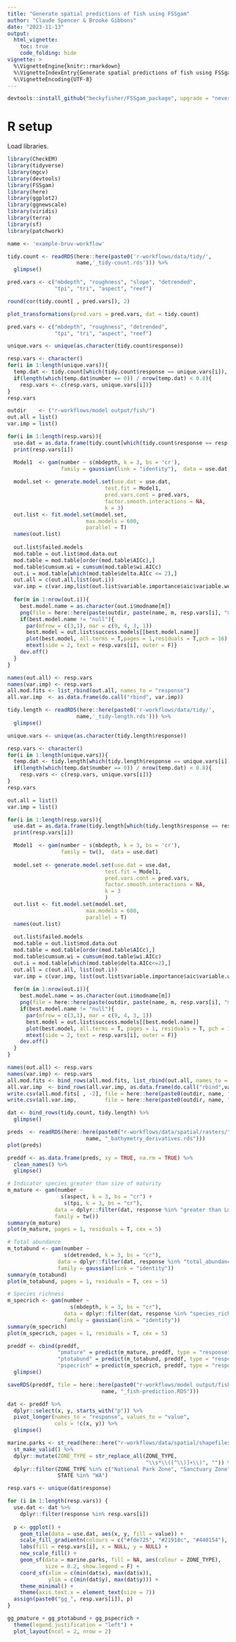 ```yaml
---
title: "Generate spatial predictions of fish using FSSgam"
author: "Claude Spencer & Brooke Gibbons"
date: "2023-11-13"
output:
  html_vignette:
    toc: true
    code_folding: hide
vignette: >
  %\VignetteEngine{knitr::rmarkdown}
  %\VignetteIndexEntry{Generate spatial predictions of fish using FSSgam}
  %\VignetteEncoding{UTF-8}
---
```

```r
devtools::install_github("beckyfisher/FSSgam_package", upgrade = "never")
```
# R setup
Load libraries.
```r
library(CheckEM)
library(tidyverse)
library(mgcv)
library(devtools)
library(FSSgam)
library(here)
library(ggplot2)
library(ggnewscale)
library(viridis)
library(terra)
library(sf)
library(patchwork)
```

```r
name <- 'example-bruv-workflow'
```

```r
tidy.count <- readRDS(here::here(paste0('r-workflows/data/tidy/', 
                      name,'_tidy-count.rds'))) %>%
  glimpse()
```

```r
pred.vars <- c("mbdepth", "roughness", "slope", "detrended",
               "tpi", "tri", "aspect", "reef") 
```

```r
round(cor(tidy.count[ , pred.vars]), 2)
```

```r
plot_transformations(pred.vars = pred.vars, dat = tidy.count)
```

```r
pred.vars <- c("mbdepth", "roughness", "detrended",
               "tpi", "tri", "aspect", "reef") 
```

```r
unique.vars <- unique(as.character(tidy.count$response))

resp.vars <- character()
for(i in 1:length(unique.vars)){
  temp.dat <- tidy.count[which(tidy.count$response == unique.vars[i]), ]
  if(length(which(temp.dat$number == 0)) / nrow(temp.dat) < 0.8){
    resp.vars <- c(resp.vars, unique.vars[i])}
}
resp.vars  
```

```r
outdir    <- ("r-workflows/model output/fish/") 
out.all = list()
var.imp = list()
```

```r
for(i in 1:length(resp.vars)){
  use.dat = as.data.frame(tidy.count[which(tidy.count$response == resp.vars[i]),])
  print(resp.vars[i])

  Model1  <- gam(number ~ s(mbdepth, k = 3, bs = 'cr'),
                 family = gaussian(link = "identity"),  data = use.dat)
  
  model.set <- generate.model.set(use.dat = use.dat,
                               test.fit = Model1,
                               pred.vars.cont = pred.vars,
                               factor.smooth.interactions = NA,
                               k = 3)
  out.list <- fit.model.set(model.set,
                         max.models = 600,
                         parallel = T)
  names(out.list)
  
  out.list$failed.models 
  mod.table = out.list$mod.data.out 
  mod.table = mod.table[order(mod.table$AICc),]
  mod.table$cumsum.wi = cumsum(mod.table$wi.AICc)
  out.i = mod.table[which(mod.table$delta.AICc <= 2),]
  out.all = c(out.all,list(out.i))
  var.imp = c(var.imp,list(out.list$variable.importance$aic$variable.weights.raw))
  
  for(m in 1:nrow(out.i)){
    best.model.name = as.character(out.i$modname[m])
    png(file = here::here(paste(outdir, paste(name, m, resp.vars[i], "mod_fits.png", sep = "_"), sep = "/")))
    if(best.model.name != "null"){
      par(mfrow = c(3,1), mar = c(9, 4, 3, 1))
      best.model = out.list$success.models[[best.model.name]]
      plot(best.model, all.terms = T,pages = 1,residuals = T,pch = 16)
      mtext(side = 2, text = resp.vars[i], outer = F)}  
    dev.off()
  }
}
```

```r
names(out.all) <- resp.vars
names(var.imp) <- resp.vars
all.mod.fits <- list_rbind(out.all, names_to = "response")
all.var.imp  <- as.data.frame(do.call("rbind", var.imp))
```

```r
tidy.length <- readRDS(here::here(paste0('r-workflows/data/tidy/', 
                      name,'_tidy-length.rds'))) %>%
  glimpse()
```

```r
unique.vars <- unique(as.character(tidy.length$response))

resp.vars <- character()
for(i in 1:length(unique.vars)){
  temp.dat <- tidy.length[which(tidy.length$response == unique.vars[i]), ]
  if(length(which(temp.dat$number == 0)) / nrow(temp.dat) < 0.8){
    resp.vars <- c(resp.vars, unique.vars[i])}
}
resp.vars 
```

```r
out.all = list()
var.imp = list()
```

```r
for(i in 1:length(resp.vars)){
  use.dat = as.data.frame(tidy.length[which(tidy.length$response == resp.vars[i]),])
  print(resp.vars[i])

  Model1  <- gam(number ~ s(mbdepth, k = 3, bs = 'cr'),
                 family = tw(),  data = use.dat)
  
  model.set <- generate.model.set(use.dat = use.dat,
                               test.fit = Model1,
                               pred.vars.cont = pred.vars,
                               factor.smooth.interactions = NA,
                               k = 3
                               )
  out.list <- fit.model.set(model.set,
                         max.models = 600,
                         parallel = T)
  names(out.list)
  
  out.list$failed.models
  mod.table = out.list$mod.data.out
  mod.table = mod.table[order(mod.table$AICc),]
  mod.table$cumsum.wi = cumsum(mod.table$wi.AICc)
  out.i = mod.table[which(mod.table$delta.AICc<=2),]
  out.all = c(out.all, list(out.i))
  var.imp = c(var.imp, list(out.list$variable.importance$aic$variable.weights.raw))
  
  for(m in 1:nrow(out.i)){
    best.model.name = as.character(out.i$modname[m])
    png(file = here::here(paste(outdir, paste(name, m, resp.vars[i], "mod_fits.png", sep = "_"), sep = "/")))
    if(best.model.name != "null"){
      par(mfrow = c(3,1), mar = c(9, 4, 3, 1))
      best.model = out.list$success.models[[best.model.name]]
      plot(best.model, all.terms = T, pages = 1, residuals = T, pch = 16)
      mtext(side = 2, text = resp.vars[i], outer = F)}  
    dev.off()
  }
}
```

```r
names(out.all) <- resp.vars
names(var.imp) <- resp.vars
all.mod.fits <- bind_rows(all.mod.fits, list_rbind(out.all, names_to = "response"))
all.var.imp  <- bind_rows(all.var.imp, as.data.frame(do.call("rbind",var.imp)))
write.csv(all.mod.fits[ , -2], file = here::here(paste0(outdir, name, "_all.mod.fits.csv")))
write.csv(all.var.imp,         file = here::here(paste0(outdir, name, "_all.var.imp.csv")))
```

```r
dat <- bind_rows(tidy.count, tidy.length) %>%
  glimpse()
```

```r
preds  <- readRDS(here::here(paste0("r-workflows/data/spatial/rasters/", 
                         name, "_bathymetry_derivatives.rds")))
plot(preds)
```

```r
preddf <- as.data.frame(preds, xy = TRUE, na.rm = TRUE) %>%
  clean_names() %>%
  glimpse()
```

```r
# Indicator species greater than size of maturity
m_mature <- gam(number ~ 
                 s(aspect, k = 3, bs = "cr") +
                  s(tpi, k = 3, bs = "cr"), 
               data = dplyr::filter(dat, response %in% "greater than Lm"), 
               family = tw())
summary(m_mature)
plot(m_mature, pages = 1, residuals = T, cex = 5)

# Total abundance
m_totabund <- gam(number ~ 
                  s(detrended, k = 3, bs = "cr"), 
                data = dplyr::filter(dat, response %in% "total_abundance"), 
                family = gaussian(link = "identity"))
summary(m_totabund)
plot(m_totabund, pages = 1, residuals = T, cex = 5)

# Species richness
m_specrich <- gam(number ~ 
                    s(mbdepth, k = 3, bs = "cr"), 
                  data = dplyr::filter(dat, response %in% "species_richness"), 
                  family = gaussian(link = "identity"))
summary(m_specrich)
plot(m_specrich, pages = 1, residuals = T, cex = 5)
```

```r
preddf <- cbind(preddf, 
                "pmature" = predict(m_mature, preddf, type = "response"),
                "ptotabund" = predict(m_totabund, preddf, type = "response"),
                "pspecrich" = predict(m_specrich, preddf, type = "response")) %>%
  glimpse()
```

```r
saveRDS(preddf, file = here::here(paste0("r-workflows/model output/fish/", 
                              name, "_fish-prediction.RDS")))
```

```r
dat <- preddf %>%
  dplyr::select(x, y, starts_with("p")) %>%
  pivot_longer(names_to = "response", values_to = "value",
               cols = !c(x, y)) %>%
  glimpse()
```

```r
marine.parks <- st_read(here::here("r-workflows/data/spatial/shapefiles/Collaborative_Australian_Protected_Areas_Database_(CAPAD)_2022_-_Marine.shp")) %>%
  st_make_valid() %>%
  dplyr::mutate(ZONE_TYPE = str_replace_all(ZONE_TYPE, 
                                            "\\s*\\([^\\)]+\\)", "")) %>%
  dplyr::filter(ZONE_TYPE %in% c("National Park Zone", "Sanctuary Zone"),
                STATE %in% "WA")
```

```r
resp.vars <- unique(dat$response)
```

```r
for (i in 1:length(resp.vars)) {
  use.dat <- dat %>%
    dplyr::filter(response %in% resp.vars[i])
  
  p <- ggplot() +
    geom_tile(data = use.dat, aes(x, y, fill = value)) +
    scale_fill_gradientn(colours = c("#fde725", "#21918c", "#440154"), na.value = "transparent") +
    labs(fill = resp.vars[i], x = NULL, y = NULL) +
    new_scale_fill() +                     
    geom_sf(data = marine.parks, fill = NA, aes(colour = ZONE_TYPE), 
            size = 0.2, show.legend = F) +
    coord_sf(xlim = c(min(dat$x), max(dat$x)),
             ylim = c(min(dat$y), max(dat$y))) +
    theme_minimal() +
    theme(axis.text.x = element_text(size = 7))
  assign(paste0("gg_", resp.vars[i]), p)
}
```

```r
gg_pmature + gg_ptotabund + gg_pspecrich +
  theme(legend.justification = "left") +
  plot_layout(ncol = 2, nrow = 2)
```
